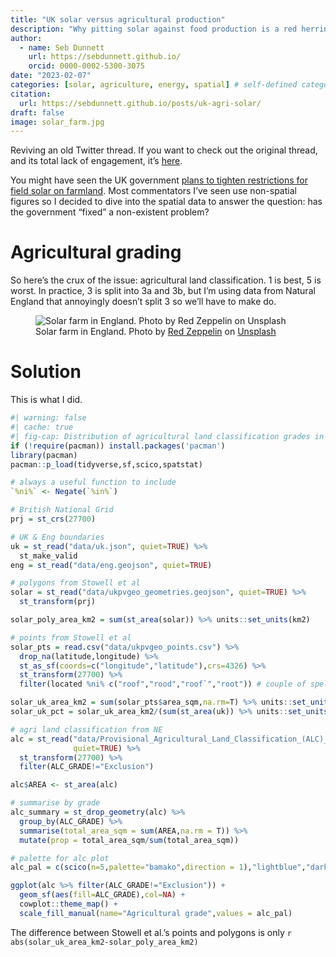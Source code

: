 ```yaml
---
title: "UK solar versus agricultural production"
description: "Why pitting solar against food production is a red herring"
author:
  - name: Seb Dunnett
    url: https://sebdunnett.github.io/
    orcid: 0000-0002-5300-3075
date: "2023-02-07"
categories: [solar, agriculture, energy, spatial] # self-defined categories
citation: 
  url: https://sebdunnett.github.io/posts/uk-agri-solar/
draft: false
image: solar_farm.jpg
---
```


Reviving an old Twitter thread. If you want to check out the original thread, and its total lack of engagement, it's [here](https://twitter.com/sebdunnett/status/1579782734406643712).

You might have seen the UK government [plans to tighten restrictions for field solar on farmland](https://www.theguardian.com/environment/2022/oct/10/ministers-hope-to-ban-solar-projects-from-most-english-farms). Most commentators I've seen use non-spatial figures so I decided to dive into the spatial data to answer the question: has the government "fixed" a non-existent problem?

# Agricultural grading

So here's the crux of the issue: agricultural land classification. 1 is best, 5 is worst. In practice, 3 is split into 3a and 3b, but I'm using data from Natural England that annoyingly doesn't split 3 so we'll have to make do.

![Solar farm in England. Photo by [Red Zeppelin](https://unsplash.com/@redzeppelin?utm_source=unsplash&utm_medium=referral&utm_content=creditCopyText) on [Unsplash](https://unsplash.com/photos/UVGE-o757-g?utm_source=unsplash&utm_medium=referral&utm_content=creditCopyText)](solar_farm.jpg)

# Solution

This is what I did.

```r
#| warning: false
#| cache: true
#| fig-cap: Distribution of agricultural land classification grades in England.
if (!require(pacman)) install.packages('pacman')
library(pacman)
pacman::p_load(tidyverse,sf,scico,spatstat)

# always a useful function to include
`%ni%` <- Negate(`%in%`)

# British National Grid
prj = st_crs(27700)

# UK & Eng boundaries
uk = st_read("data/uk.json", quiet=TRUE) %>%
  st_make_valid
eng = st_read("data/eng.geojson", quiet=TRUE)

# polygons from Stowell et al
solar = st_read("data/ukpvgeo_geometries.geojson", quiet=TRUE) %>% 
  st_transform(prj)

solar_poly_area_km2 = sum(st_area(solar)) %>% units::set_units(km2)

# points from Stowell et al
solar_pts = read.csv("data/ukpvgeo_points.csv") %>%
  drop_na(latitude,longitude) %>%
  st_as_sf(coords=c("longitude","latitude"),crs=4326) %>%
  st_transform(27700) %>% 
  filter(located %ni% c("roof","rood","roof`","root")) # couple of spelling mistakes in the data

solar_uk_area_km2 = sum(solar_pts$area_sqm,na.rm=T) %>% units::set_units(m2) %>% units::set_units(km2)
solar_uk_pct = solar_uk_area_km2/(sum(st_area(uk)) %>% units::set_units(km2))

# agri land classification from NE
alc = st_read("data/Provisional_Agricultural_Land_Classification_(ALC)_(England).geojson",
              quiet=TRUE) %>%
  st_transform(27700) %>% 
  filter(ALC_GRADE!="Exclusion")

alc$AREA <- st_area(alc)

# summarise by grade
alc_summary = st_drop_geometry(alc) %>% 
  group_by(ALC_GRADE) %>% 
  summarise(total_area_sqm = sum(AREA,na.rm = T)) %>% 
  mutate(prop = total_area_sqm/sum(total_area_sqm))

# palette for alc plot
alc_pal = c(scico(n=5,palette="bamako",direction = 1),"lightblue","darkgray")

ggplot(alc %>% filter(ALC_GRADE!="Exclusion")) +
  geom_sf(aes(fill=ALC_GRADE),col=NA) +
  cowplot::theme_map() +
  scale_fill_manual(name="Agricultural grade",values = alc_pal)
```

The difference between Stowell et al.'s points and polygons is only `r abs(solar_uk_area_km2-solar_poly_area_km2)`